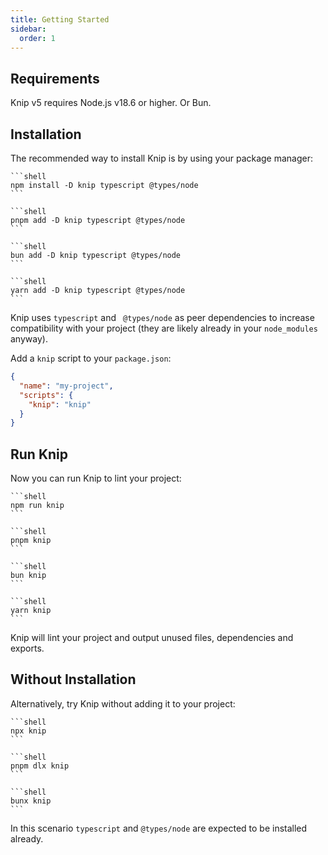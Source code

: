 ```yaml
---
title: Getting Started
sidebar:
  order: 1
---
```



## Requirements

Knip v5 requires Node.js v18.6 or higher. Or Bun.

## Installation

The recommended way to install Knip is by using your package manager:

<Tabs>
  <TabItem label="npm">

    ```shell
    npm install -D knip typescript @types/node
    ```

  </TabItem>
  <TabItem label="pnpm">

    ```shell
    pnpm add -D knip typescript @types/node
    ```

  </TabItem>
  <TabItem label="bun">

    ```shell
    bun add -D knip typescript @types/node
    ```

  </TabItem>
  <TabItem label="yarn">

    ```shell
    yarn add -D knip typescript @types/node
    ```

  </TabItem>
</Tabs>

Knip uses `typescript` and ` @types/node` as peer dependencies to increase
compatibility with your project (they are likely already in your `node_modules`
anyway).

Add a `knip` script to your `package.json`:

```json title="package.json"
{
  "name": "my-project",
  "scripts": {
    "knip": "knip"
  }
}
```

## Run Knip

Now you can run Knip to lint your project:

<Tabs>
  <TabItem label="npm">

    ```shell
    npm run knip
    ```

  </TabItem>
  <TabItem label="pnpm">

    ```shell
    pnpm knip
    ```

  </TabItem>
  <TabItem label="bun">

    ```shell
    bun knip
    ```

  </TabItem>
  <TabItem label="yarn">

    ```shell
    yarn knip
    ```

  </TabItem>
</Tabs>

Knip will lint your project and output unused files, dependencies and exports.

## Without Installation

Alternatively, try Knip without adding it to your project:

<Tabs>
  <TabItem label="npm">

    ```shell
    npx knip
    ```

  </TabItem>
  <TabItem label="pnpm">

    ```shell
    pnpm dlx knip
    ```

  </TabItem>
  <TabItem label="bun">

    ```shell
    bunx knip
    ```

  </TabItem>
</Tabs>

In this scenario `typescript` and `@types/node` are expected to be installed
already.
